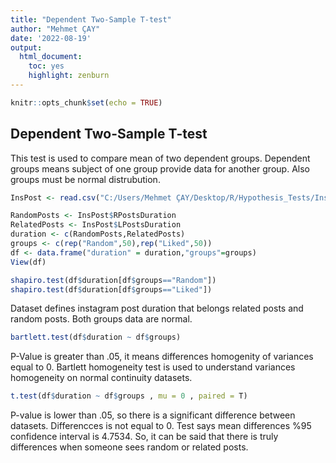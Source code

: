 ---
title: "Dependent Two-Sample T-test"
author: "Mehmet ÇAY"
date: '2022-08-19'
output: 
  html_document: 
    toc: yes
    highlight: zenburn
---

```{r setup, include=FALSE}
knitr::opts_chunk$set(echo = TRUE)
```

## Dependent Two-Sample T-test

This test is used to compare mean of two dependent groups. Dependent groups means subject of one group provide data for another group.
Also groups must be normal distrubution.

```{r}
InsPost <- read.csv("C:/Users/Mehmet ÇAY/Desktop/R/Hypothesis_Tests/InsPostComparison.csv")

RandomPosts <- InsPost$RPostsDuration
RelatedPosts <- InsPost$LPostsDuration
duration <- c(RandomPosts,RelatedPosts)
groups <- c(rep("Random",50),rep("Liked",50))
df <- data.frame("duration" = duration,"groups"=groups)
View(df)

shapiro.test(df$duration[df$groups=="Random"])
shapiro.test(df$duration[df$groups=="Liked"])

```

Dataset defines instagram post duration that belongs related posts and random posts. Both groups data are normal.

```{r}
bartlett.test(df$duration ~ df$groups)
```
P-Value is greater than .05, it means differences homogenity of variances equal to 0. 
Bartlett homogeneity test is used to understand variances homogeneity on normal continuity datasets.

```{r}
t.test(df$duration ~ df$groups , mu = 0 , paired = T)
```
P-value is lower than .05, so there is a significant difference between datasets. Differencces is not equal to 0. Test says mean differences %95 confidence interval is 4.7534.
So, it can be said that there is truly differences when someone sees random or related posts.
